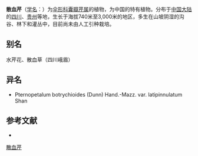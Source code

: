 {{NoteTA|G1=LS}}
{{Speciesbox
| name = 散血芹
| status = 
| status_system = 
| image = 
| genus = Pternopetalum
| species = botrychioides
| authority = (Dunn) Hand.-Mazz.
| subdivision_ranks =[[变种|变种]]
| subdivision =
* 散血芹 ''P. b.'' var. ''botrychioides''
* [[宽叶散血芹|宽叶散血芹]] ''P. b.'' var. ''latipinnulatum''
}}

'''散血芹'''（[[学名|学名]]：{{lang|la|''Pternopetalum botrychioides''}}）为[[伞形科|伞形科]][[囊瓣芹属|囊瓣芹属]]的植物，为中国的特有植物。分布于[[中国大陆|中国大陆]]的[[四川|四川]]、[[贵州|贵州]]等地，生长于海拔740米至3,000米的地区，多生在山坡阴湿的沟谷、林下和灌丛中，目前尚未由人工引种栽培。

== 别名 ==
水芹花、散血草（四川峨眉）

== 异名 ==
* Pternopetalum botrychioides (Dunn) Hand.-Mazz. var. latipinnulatum Shan

== 参考文献 ==
<div class="references-small">
* {{cite web| url =http://www.bioinfo.cn/db05/KmzwSpecies.php?action=view&id=23078| title =散血芹（原变种）| work =《中国高等植物数据库全库》| publisher =中国科学院微生物研究所| author =昆明植物研究所| accessdate =2009-02-25| archive-date =2018-06-28| archive-url =https://web.archive.org/web/20180628204035/http://www.bioinfo.cn/db05/KmzwSpecies.php?action=view| dead-url =yes}}
</div>
{{Taxonbar|from=Q15231995}}

[[Category:囊瓣芹属|散血芹]]


{{Apiales-stub}}